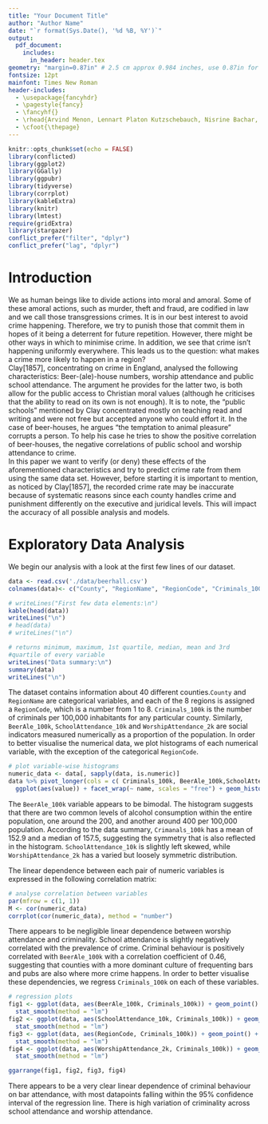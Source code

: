 ```yaml
---
title: "Your Document Title"
author: "Author Name"
date: "`r format(Sys.Date(), '%d %B, %Y')`"
output: 
  pdf_document:
    includes:
      in_header: header.tex
geometry: "margin=0.87in" # 2.5 cm approx 0.984 inches, use 0.87in for closer approximation
fontsize: 12pt
mainfont: Times New Roman
header-includes:
  - \usepackage{fancyhdr}
  - \pagestyle{fancy}
  - \fancyhf{}
  - \rhead{Arvind Menon, Lennart Platon Kutzschebauch, Nisrine Bachar, Jayati Sood}
  - \cfoot{\thepage}
---
```


```r
knitr::opts_chunk$set(echo = FALSE)
library(conflicted)
library(ggplot2)
library(GGally)
library(ggpubr)
library(tidyverse)
library(corrplot)
library(kableExtra)
library(knitr)
library(lmtest)
require(gridExtra)
library(stargazer)
conflict_prefer("filter", "dplyr")
conflict_prefer("lag", "dplyr")
```

# Introduction

We as human beings like to divide actions into moral and amoral. Some of these amoral actions, such as murder, theft and fraud, are codified in law and we call those transgressions crimes. It is in our best interest to avoid crime happening. Therefore, we try to punish those that commit them in hopes of it being a deterrent for future repetition. However, there might be other ways in which to minimise crime. In addition, we see that crime isn't happening uniformly everywhere. This leads us to the question: what makes a crime more likely to happen in a region?\
Clay[1857], concentrating on crime in England, analysed the following characteristics: Beer-(ale)-house numbers, worship attendance and public school attendance. The argument he provides for the latter two, is both allow for the public access to Christian moral values (although he criticises that the ability to read on its own is not enough). It is to note, the "public schools" mentioned by Clay concentrated mostly on teaching read and writing and were not free but accepted anyone who could effort it. In the case of beer-houses, he argues "the temptation to animal pleasure" corrupts a person. To help his case he tries to show the positive correlation of beer-houses, the negative correlations of public school and worship attendance to crime.\
In this paper we want to verify (or deny) these effects of the aforementioned characteristics and try to predict crime rate from them using the same data set. However, before starting it is important to mention, as noticed by Clay[1857], the recorded crime rate may be inaccurate because of systematic reasons since each county handles crime and punishment differently on the executive and juridical levels. This will impact the accuracy of all possible analysis and models.

# Exploratory Data Analysis

We begin our analysis with a look at the first few lines of our dataset.

```r
data <- read.csv('./data/beerhall.csv')
colnames(data)<- c("County", "RegionName", "RegionCode", "Criminals_100k", "BeerAle_100k","SchoolAttendance_10k", "WorshipAttendance_2k")

# writeLines("First few data elements:\n")
kable(head(data))
writeLines("\n")
# head(data)
# writeLines("\n")

```

```r
# returns minimum, maximum, 1st quartile, median, mean and 3rd
#quartile of every variable
writeLines("Data summary:\n")
summary(data)
writeLines("\n")

```

The dataset contains information about 40 different counties.`County` and `RegionName` are categorical variables, and each of the 8 regions is assigned a `RegionCode`, which is a number from 1 to 8. `Criminals_100k` is the number of criminals per 100,000 inhabitants for any particular county. Similarly, `BeerAle_100k`, `SchoolAttendance_10k` and `WorshipAttendance_2k` are social indicators measured numerically as a proportion of the population. In order to better visualise the numerical data, we plot histograms of each numerical variable, with the exception of the categorical `RegionCode`.

```r
# plot variable-wise histograms
numeric_data <- data[, sapply(data, is.numeric)]
data %>% pivot_longer(cols = c( Criminals_100k, BeerAle_100k,SchoolAttendance_10k, WorshipAttendance_2k)) %>%
  ggplot(aes(value)) + facet_wrap(~ name, scales = "free") + geom_histogram(bins = 15)

```

The `BeerAle_100k` variable appears to be bimodal. The histogram suggests that there are two common levels of alcohol consumption within the entire population, one around the 200, and another around 400 per 100,000 population. According to the data summary, `Crimanals_100k` has a mean of 152.9 and a median of 157.5, suggesting the symmetry that is also reflected in the histogram. `SchoolAttendance_10k` is slightly left skewed, while `WorshipAttendance_2k` has a varied but loosely symmetric distribution.

The linear dependence between each pair of numeric variables is expressed in the following correlation matrix:

```r
# analyse correlation between variables
par(mfrow = c(1, 1))
M <- cor(numeric_data)
corrplot(cor(numeric_data), method = "number")
```

There appears to be negligible linear dependence between worship attendance and criminality. School attendance is slightly negatively correlated with the prevalence of crime. Criminal behaviour is positively correlated with `BeerAle_100k` with a correlation coefficient of 0.46, suggesting that counties with a more dominant culture of frequenting bars and pubs are also where more crime happens. In order to better visualise these dependencies, we regress `Criminals_100k` on each of these variables.

```r
# regression plots
fig1 <- ggplot(data, aes(BeerAle_100k, Criminals_100k)) + geom_point() +
  stat_smooth(method = "lm")
fig2 <- ggplot(data, aes(SchoolAttendance_10k, Criminals_100k)) + geom_point() +
  stat_smooth(method = "lm")
fig3 <- ggplot(data, aes(RegionCode, Criminals_100k)) + geom_point() +
  stat_smooth(method = "lm")
fig4 <- ggplot(data, aes(WorshipAttendance_2k, Criminals_100k)) + geom_point() +
  stat_smooth(method = "lm")

ggarrange(fig1, fig2, fig3, fig4)
```

There appears to be a very clear linear dependence of criminal behaviour on bar attendance, with most datapoints falling within the 95% confidence interval of the regression line. There is high variation of criminality across school attendance and worship attendance.
